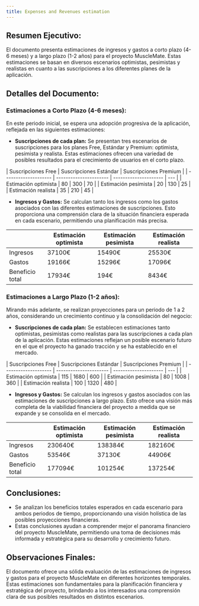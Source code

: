 ```yaml
---
title: Expenses and Revenues estimation
---
```


## Resumen Ejecutivo:

El documento presenta estimaciones de ingresos y gastos a corto plazo (4-6 meses) y a largo plazo (1-2 años) para el proyecto MuscleMate. Estas estimaciones se basan en diversos escenarios optimistas, pesimistas y realistas en cuanto a las suscripciones a los diferentes planes de la aplicación.

## Detalles del Documento:

### Estimaciones a Corto Plazo (4-6 meses):

En este periodo inicial, se espera una adopción progresiva de la aplicación, reflejada en las siguientes estimaciones:

- **Suscripciones de cada plan:** Se presentan tres escenarios de suscripciones para los planes Free, Estándar y Premium: optimista, pesimista y realista. Estas estimaciones ofrecen una variedad de posibles resultados para el crecimiento de usuarios en el corto plazo.

| Suscripciones Free   | Suscripciones Estándar | Suscripciones Premium |
| -------------------- | ---------------------- | --------------------- | --- |
| Estimación optimista | 80                     | 300                   | 70  |
| Estimación pesimista | 20                     | 130                   | 25  |
| Estimación realista  | 35                     | 210                   | 45  |

- **Ingresos y Gastos:** Se calculan tanto los ingresos como los gastos asociados con las diferentes estimaciones de suscripciones. Esto proporciona una comprensión clara de la situación financiera esperada en cada escenario, permitiendo una planificación más precisa.

|                 | Estimación optimista | Estimación pesimista | Estimación realista |
| --------------- | -------------------- | -------------------- | ------------------- |
| Ingresos        | 37100€               | 15490€               | 25530€              |
| Gastos          | 19166€               | 15296€               | 17096€              |
| Beneficio total | 17934€               | 194€                 | 8434€               |

### Estimaciones a Largo Plazo (1-2 años):

Mirando más adelante, se realizan proyecciones para un periodo de 1 a 2 años, considerando un crecimiento continuo y la consolidación del negocio:

- **Suscripciones de cada plan:** Se establecen estimaciones tanto optimistas, pesimistas como realistas para las suscripciones a cada plan de la aplicación. Estas estimaciones reflejan un posible escenario futuro en el que el proyecto ha ganado tracción y se ha establecido en el mercado.

| Suscripciones Free   | Suscripciones Estándar | Suscripciones Premium |
| -------------------- | ---------------------- | --------------------- | --- |
| Estimación optimista | 115                    | 1680                  | 600 |
| Estimación pesimista | 80                     | 1008                  | 360 |
| Estimación realista  | 100                    | 1320                  | 480 |

- **Ingresos y Gastos:** Se calculan los ingresos y gastos asociados con las estimaciones de suscripciones a largo plazo. Esto ofrece una visión más completa de la viabilidad financiera del proyecto a medida que se expande y se consolida en el mercado.

|                 | Estimación optimista | Estimación pesimista | Estimación realista |
| --------------- | -------------------- | -------------------- | ------------------- |
| Ingresos        | 230640€              | 138384€              | 182160€             |
| Gastos          | 53546€               | 37130€               | 44906€              |
| Beneficio total | 177094€              | 101254€              | 137254€             |

## Conclusiones:

- Se analizan los beneficios totales esperados en cada escenario para ambos periodos de tiempo, proporcionando una visión holística de las posibles proyecciones financieras.
- Estas conclusiones ayudan a comprender mejor el panorama financiero del proyecto MuscleMate, permitiendo una toma de decisiones más informada y estratégica para su desarrollo y crecimiento futuro.

## Observaciones Finales:

El documento ofrece una sólida evaluación de las estimaciones de ingresos y gastos para el proyecto MuscleMate en diferentes horizontes temporales. Estas estimaciones son fundamentales para la planificación financiera y estratégica del proyecto, brindando a los interesados una comprensión clara de sus posibles resultados en distintos escenarios.
